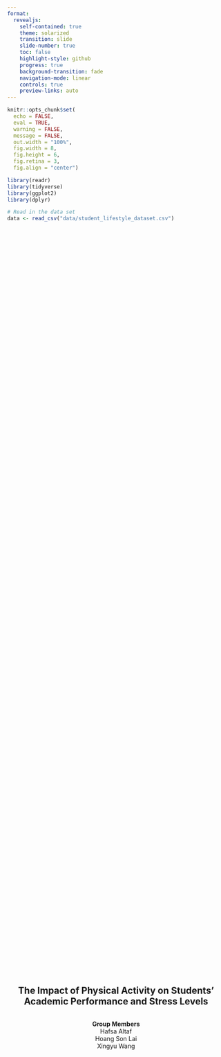```yaml
---
format:
  revealjs:
    self-contained: true
    theme: solarized
    transition: slide
    slide-number: true
    toc: false
    highlight-style: github
    progress: true
    background-transition: fade
    navigation-mode: linear
    controls: true
    preview-links: auto
---
```


```r
knitr::opts_chunk$set(
  echo = FALSE,
  eval = TRUE,
  warning = FALSE,
  message = FALSE,
  out.width = "100%",
  fig.width = 8, 
  fig.height = 6,
  fig.retina = 3,
  fig.align = "center")
```

```r
library(readr)
library(tidyverse)
library(ggplot2)
library(dplyr)
```

```r
# Read in the data set
data <- read_csv("data/student_lifestyle_dataset.csv")
```

## {.slide-in}

<div style="
  display: flex;
  justify-content: center;
  align-items: center;
  height: 90vh;
  text-align: center;
  flex-direction: column;
">

<h2>The Impact of Physical Activity on Students' Academic Performance and Stress Levels</h2>

<p><strong>Group Members</strong><br>
Hafsa Altaf<br>
Hoang Son Lai<br>
Xingyu Wang</p>

</div>

---

## Problem Introduction {.slide-in}

::: {.fragment}
- 🎓 Student well-being is a growing concern
:::

::: {.fragment}
- 🏃 Physical activity is known to reduce stress, but its impact on academic performance (GPA) is unclear.
:::

::: {.fragment}
- ❓ **Research question**:  
  How does daily physical activity impact:
  
  - 📚 GPA?
  
  - 😟 Stress levels?
:::

---

## Dataset Description {.slide-in}

::: {.fragment}
- 📝 Source: A Google Form survey completed by **2,000 students**
:::

::: {.fragment}
- 📊 Data set includes students' self-reported GPA, stress levels and various lifestyle habits 
:::

::: {.fragment}
- 🔍 Key variables used in the study:
  - 🎓 **GPA**: 4.0 scale
  - 😰 **Stress level**: Low, Moderate, High
  - 🏃️ **Physical activity**: Hours per day 
:::

---

## Methods {.slide-in}

::: {.fragment}
::: {.columns}

::: {.column width="65%"}
```r
#| label: fig-pa_group
#| fig-cap: Distribution of physical activity hours per day
#| fig-pos: "H"
#| out-width: "100%"

ggplot(data, aes(x = Physical_Activity_Hours_Per_Day)) +
  geom_histogram(binwidth = 1, fill = "#69b3a2", color = "white") +
  labs(x = "Physical Activity Hours Per Day",
       y = "Number of Students") +
  theme_minimal()  +
  theme(axis.title.x = element_text(margin = margin(t = 10)),
        axis.title.y = element_text(margin = margin(r = 10)))
```
:::

::: {.column width="35%"}
- 📌 Most students exercised between 2–6 hours/day.

- 📈 Right-skewed distribution with few extremes.
:::
:::
:::
---

### Group classification {.slide-in}

::: {.fragment}
- 🧮 Figure 1 forms the foundation for the group classification.
:::

::: {.fragment}
- ⏱️ Physical activity duration is grouped into:
  - Under 2 hours 
  - 2–3 hours 
  - 4–5 hours 
  - More than 6 hours
:::

---

### Summary of key statistics {.slide-in}

::: {.fragment}
| Physical activity group | Average GPA | Average stress |
|-------------------------|-------------|----------------|
| Under 2 hours           | 3.26        | 2.64           |
| 2–3 hours               | 3.17        | 2.45           |
| 4–5 hours               | 3.09        | 2.25           |
| More than 6 hours       | 2.98        | 2.19           |
:::

<div style="margin-top: 0.75em;"></div>
```r
# Grouping physical activity duration
data2 <- data %>%
  mutate(pa_group = case_when(
    Physical_Activity_Hours_Per_Day < 2 ~ "Under 2 hours",
    Physical_Activity_Hours_Per_Day >= 2 & Physical_Activity_Hours_Per_Day < 4 
    ~ "2-3 hours",
    Physical_Activity_Hours_Per_Day >= 4 & Physical_Activity_Hours_Per_Day < 6 
    ~ "4-5 hours",
    Physical_Activity_Hours_Per_Day >= 6 ~ "More than 6 hours"
  ),
  pa_group = factor(pa_group, levels = c("Under 2 hours", "2-3 hours", 
                                         "4-5 hours", "More than 6 hours")))
```

::: {.fragment}
🔢 Stress level encoded: Low = 1, Moderate = 2, High = 3 
:::
<div style="margin-top: 0.5em;"></div>
::: {.fragment}
📉 Trend: A gradual decrease in both GPA and perceived stress level with increasing physical activity. 
:::

---

## Results {.slide-in}

::: {.fragment}
#### GPA and stress distribution by physical activity group 
:::

::: {.fragment}
::: {.columns}

::: {.column width="50%"}
```r
#| label: fig-pa_group_GPA
#| fig-cap: GPA distribution by physical activity group
#| fig-pos: "H"
#| out-width: "100%"

ggplot(data2, aes(x = pa_group, y = GPA)) +
  geom_jitter(width = 0.2, 
              alpha = 0.3, 
              color = "steelblue") +
  stat_summary(fun = mean, 
               geom = "crossbar", 
               width = 0.4, 
               color = "red") +
  labs(x = "Physical Activity Group",
       y = "GPA") +
  theme_minimal()  +
  theme(axis.title.x = element_text(margin = margin(t = 10)),
        axis.title.y = element_text(margin = margin(r = 10)))
```
:::
::: {.column width="50%"}
```r
#| label: fig-pa_group_stress
#| fig-cap: Stress level distribution by physical activity group
#| fig-pos: "H"
#| out-width: "100%"

stress_distribution <- data2 %>%
  group_by(pa_group, Stress_Level) %>%
  summarise(count = n()) %>%
  pivot_wider(names_from = Stress_Level, values_from = count, values_fill = 0)

stress_prop <- stress_distribution %>%
  pivot_longer(cols = -pa_group, names_to = "Stress_Level", values_to = "count") %>%
  group_by(pa_group) %>%
  mutate(prop = count / sum(count)) %>%
  ungroup() %>%
  mutate(Stress_Level = factor(Stress_Level, levels = c("High", "Moderate", "Low")))

ggplot(stress_prop, aes(x = pa_group, y = prop, fill = Stress_Level)) +
  geom_bar(stat = "identity") +
  labs(x = "Physical Activity Group",
       y = "Proportion",
       fill = "Stress Level") +
  scale_fill_brewer(palette = "Set2") +
  theme_minimal()  +
  theme(axis.title.x = element_text(margin = margin(t = 10)),
        axis.title.y = element_text(margin = margin(r = 10)))
```
:::
:::
:::

---

### Interpretation {.slide-in}

::: {.fragment}
- 📉 An **inverse trend** was observed:
    - More physical activity associated with **less stress**.
    - But also with **slightly lower GPA**.
:::

::: {.fragment}
- ⚖️ This suggests a **trade-off** between mental well-being and academic outcomes.
:::

---

### Limitations

::: {.fragment}
- 🧾 Self-reported data may be subject to **bias**.
:::

::: {.fragment}
- 🚫 Unable to infer **causality** from correlation.
:::

::: {.fragment}
- 🧩 **Potential confounders** (e.g., sleep, workload) are not accounted for.
:::

---

## Conclusion & Recommendations {.slide-in}

::: {.fragment}
- Promoting **moderate activity** (2–5 hours/day) may help reduce stress without significantly harming academic performance.
:::

::: {.fragment}
- Institutions should support students through:
  - Wellness programs promoting regular physical activity  
  - **Time management workshops** for balancing exercise and study
:::

::: {.fragment}
- Future research should account for **sleep**, **nutrition**, and **academic workload** to gain deeper insights.
:::

